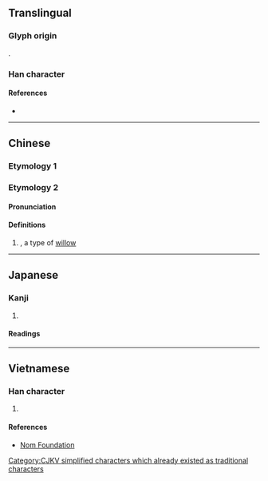{{also|櫃}}
{{character info/new}}
==Translingual==

===Glyph origin===
{{Han etym}}
{{Han compound|木|巨|c1=s|c2=p|t1=tree|t2=huge|ls=psc}}.

===Han character===
{{Han char|rn=75|rad=木|as=05|sn=9|four=41917|canj=DSS|ids=⿰木巨}}

====References====
* {{Han ref|kx=0519.140|dkj=14631|dj=0907.130|hdz=21167.050|uh=67DC|ud=26588|bh=CF40|bd=53056}}

----

==Chinese==

===Etymology 1===
{{zh-see|櫃}}

===Etymology 2===
{{zh-forms}}

====Pronunciation====
{{zh-pron
|m=jǔ
|c=geoi2
|mc=y
|oc=n,1
|ma=
|cat=n
}}

====Definitions====
{{zh-hanzi}}

# {{taxlink|Salix integra|species|noshow=1}}, a type of [[willow]]

----

==Japanese==

===Kanji===
{{ja-kanji|grade=|rs=木05}}

# {{defn|lang=ja|sort=木05}}

====Readings====
{{ja-readings|on=[[きょ]] (kyo), [[こ]] (ko), [[く]] (ku)|kun=[[あまだれ]] (amadare)}}

----

==Vietnamese==

===Han character===
{{vi-readings|rs=木05|hanviet=cự}}

# {{defn|lang=vi|sort=木05}}

====References====
* [http://nomfoundation.org/common/nom_details.php?codepoint=67dc Nom Foundation]

[[Category:CJKV simplified characters which already existed as traditional characters]]